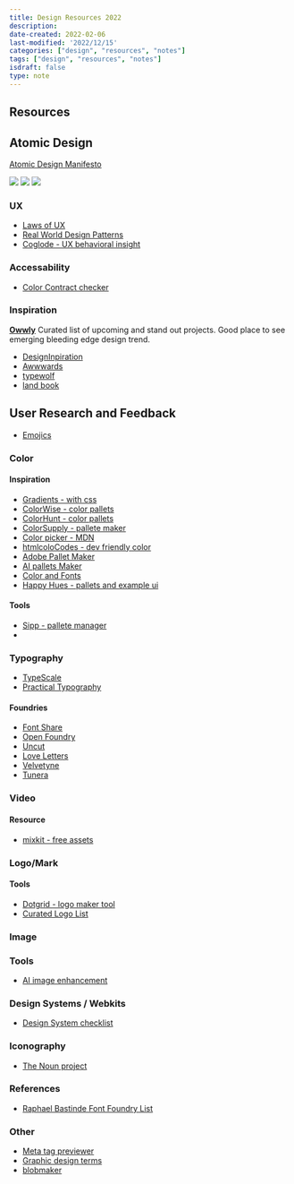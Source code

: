 ```yaml
---
title: Design Resources 2022
description:
date-created: 2022-02-06
last-modified: '2022/12/15'
categories: ["design", "resources", "notes"]
tags: ["design", "resources", "notes"]
isdraft: false
type: note
---
```



## Resources

## Atomic Design

[Atomic Design Manifesto](https://atomicdesign.bradfrost.com/)

![](./design-assets/atomic-design-four.png)
![](./design-assets/atomic-design-two.jpeg)
![](./design-assets/atomic-design-three.png)

### UX

- [Laws of UX](https://lawsofux.com)
- [Real World Design Patterns](https://www.uisources.com/interactions)
- [Coglode - UX behavioral insight](http://coglode.com)

### Accessability

- [Color Contract checker ](https://coolors.co/contrast-checker/dcdcdc-545f50)

### Inspiration

**[Owwly](https://owwly.com/products/newest)**
Curated list of upcoming and stand out projects. Good place to see emerging bleeding edge design trend.

- [DesignInpiration](http://designspiration.net)
- [Awwwards](https://www.awwwards.com)
- [typewolf](https://www.typewolf.com/)
- [land book](https://land-book.com/)

## User Research and Feedback

- [Emojics](http://www.emojics.com/)

### Color

#### Inspiration

- [Gradients - with css](https://gradients.cssgears.com)
- [ColorWise - color pallets](https://colorwise.io/)
- [ColorHunt - color pallets](http://www.colorhunt.co)
- [ColorSupply - pallete maker ](http://colorsupplyyy.com/app)
- [Color picker - MDN](https://developer.mozilla.org/en-US/docs/Web/CSS/CSS_Colors/Color_picker_tool)
- [htmlcoloCodes - dev friendly color](https://htmlcolorcodes.com/color-picker)
- [Adobe Pallet Maker](https://color.adobe.com/create)
- [AI pallets Maker](http://colormind.io)
- [Color and Fonts](https://www.colorsandfonts.com)
- [Happy Hues - pallets and example ui](https://www.happyhues.co)

#### Tools

- [Sipp - pallete manager](http://sipapp.io/#!)
-

### Typography

- [TypeScale](http://type-scale.com)
- [Practical Typography](https://practicaltypography.com/point-size.html)

#### Foundries

- [Font Share](https://www.fontshare.com/)
- [Open Foundry](https://open-foundry.com/fonts)
- [Uncut](https://uncut.wtf/)
- [Love Letters](http://www.love-letters.be/foundry.html)
- [Velvetyne](http://velvetyne.fr/)
- [Tunera](http://www.tunera.xyz/)

### Video

#### Resource

- [mixkit - free assets](https://mixkit.co/)

### Logo/Mark

#### Tools

- [Dotgrid - logo maker tool](https://hundredrabbits.itch.io/dotgrid)
- [Curated Logo List](http://www.thelogofactory.com)

### Image

### Tools

- [AI image enhancement](https://icons8.com/upscaler)

### Design Systems / Webkits

- [Design System checklist](https://www.designsystemchecklist.com)

### Iconography

- [The Noun project ](https://thenounproject.com)

### References

- [Raphael Bastinde Font Foundry List](https://gitlab.com/raphaelbastide/libre-foundries)

### Other

- [Meta tag previewer](https://metatags.io/)
- [Graphic design terms](https://www.canva.com/learn/graphic-design-terms)
- [blobmaker](https://www.blobmaker.app)

